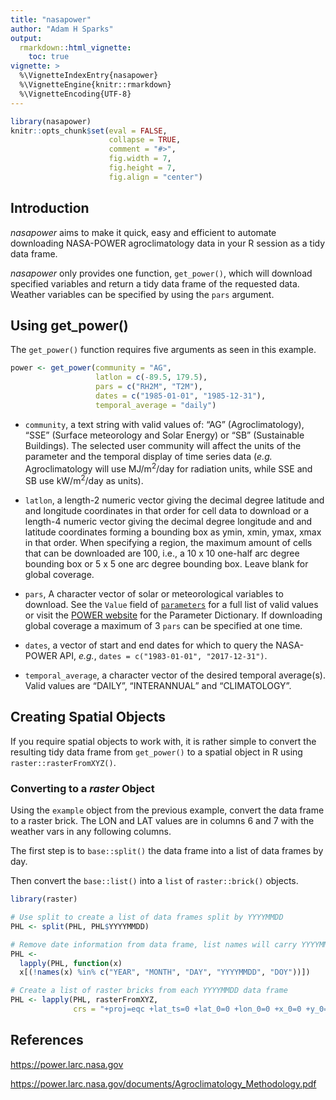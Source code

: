 ```yaml
---
title: "nasapower"
author: "Adam H Sparks"
output:
  rmarkdown::html_vignette:
    toc: true
vignette: >
  %\VignetteIndexEntry{nasapower}
  %\VignetteEngine{knitr::rmarkdown}
  %\VignetteEncoding{UTF-8}
---
```


```r
library(nasapower)
knitr::opts_chunk$set(eval = FALSE,
                      collapse = TRUE,
                      comment = "#>",
                      fig.width = 7,
                      fig.height = 7,
                      fig.align = "center")
```

## Introduction

_nasapower_ aims to make it quick, easy and efficient to automate downloading
NASA-POWER agroclimatology data in your R session as a tidy data frame.

_nasapower_ only provides one function, `get_power()`, which will download
specified variables and return a tidy data frame of the requested data. Weather
variables can be specified by using the `pars` argument. 

## Using get_power()

The `get_power()` function requires five arguments as seen in this example.

```r
power <- get_power(community = "AG",
                   latlon = c(-89.5, 179.5),
                   pars = c("RH2M", "T2M"),
                   dates = c("1985-01-01", "1985-12-31"),
                   temporal_average = "daily")
```

- `community`, a text string with valid values of: "AG" (Agroclimatology), "SSE"
(Surface meteorology and Solar Energy) or "SB" (Sustainable Buildings). The
selected user community will affect the units of the parameter and the temporal
display of time series data (_e.g._ Agroclimatology will use MJ/m^2^/day for
radiation units, while SSE and SB use kW/m^2^/day as units).

- `latlon`, a length-2 numeric vector giving the decimal degree latitude and
and longitude coordinates in that order for cell data to download or a length-4
numeric vector giving the decimal degree longitude and and latitude coordinates
forming a bounding box as ymin, xmin, ymax, xmax in that order. When specifying
a region, the maximum amount of cells that can be downloaded are 100, i.e., a 10
x 10 one-half arc degree bounding box or 5 x 5 one arc degree bounding box.
Leave blank for global coverage.

- `pars`, A character vector of solar or meteorological variables to download.
See the `Value` field of [`parameters`](../help/parameters) for a full list of
valid values or visit the [POWER website](https://power.larc.nasa.gov/new/) for
the Parameter Dictionary. If downloading global coverage a maximum of 3 `pars`
can be specified at one time.

- `dates`, a vector of start and end dates for which to query the NASA-POWER
API, *e.g.*, `dates = c("1983-01-01", "2017-12-31")`. 

- `temporal_average`, a character vector of the desired temporal average(s).
Valid values are "DAILY", "INTERANNUAL" and "CLIMATOLOGY".

## Creating Spatial Objects

If you require spatial objects to work with, it is rather simple to convert
the resulting tidy data frame from `get_power()` to a spatial object in R using `raster::rasterFromXYZ()`.

### Converting to a _raster_ Object

Using the `example` object from the previous example, convert the data frame to a
raster brick. The LON and LAT values are in columns 6 and 7 with the weather
vars in any following columns.

The first step is to `base::split()` the data frame into a list of data frames by day.

Then convert the `base::list()` into a `list` of `raster::brick()` objects.

```r
library(raster)

# Use split to create a list of data frames split by YYYYMMDD
PHL <- split(PHL, PHL$YYYYMMDD)

# Remove date information from data frame, list names will carry YYYYMMDD
PHL <-
  lapply(PHL, function(x)
  x[(!names(x) %in% c("YEAR", "MONTH", "DAY", "YYYYMMDD", "DOY"))])

# Create a list of raster bricks from each YYYYMMDD data frame
PHL <- lapply(PHL, rasterFromXYZ,
              crs = "+proj=eqc +lat_ts=0 +lat_0=0 +lon_0=0 +x_0=0 +y_0=0 +ellps=WGS84 +datum=WGS84 +units=m +no_defs ")
```

## References

<https://power.larc.nasa.gov>

<https://power.larc.nasa.gov/documents/Agroclimatology_Methodology.pdf>

